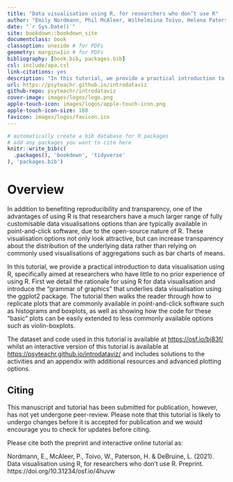 ```yaml
--- 
title: "Data visualisation using R, for researchers who don’t use R"
author: "Emily Nordmann, Phil McAleer, Wilhelmiina Toivo, Helena Paterson, Lisa DeBruine"
date: "`r Sys.Date()`"
site: bookdown::bookdown_site
documentclass: book
classoption: oneside # for PDFs
geometry: margin=1in # for PDFs
bibliography: [book.bib, packages.bib]
csl: include/apa.csl
link-citations: yes
description: "In this tutorial, we provide a practical introduction to data visualisation using R, specifically aimed at researchers who have little to no prior experience of using R."
url: https://psyteachr.github.io/introdataviz
github-repo: psyteachr/introdataviz 
cover-image: images/logos/logo.png
apple-touch-icon: images/logos/apple-touch-icon.png 
apple-touch-icon-size: 180
favicon: images/logos/favicon.ico 
---
```


```r
# automatically create a bib database for R packages
# add any packages you want to cite here
knitr::write_bib(c(
  .packages(), 'bookdown', 'tidyverse'
), 'packages.bib')

```


# Overview {-}

In addition to benefiting reproducibility and transparency, one of the advantages of using R is that researchers have a much larger range of fully customisable data visualisations options than are typically available in point-and-click software, due to the open-source nature of R. These visualisation options not only look attractive, but can increase transparency about the distribution of the underlying data rather than relying on commonly used visualisations of aggregations such as bar charts of means. 

In this tutorial, we provide a practical introduction to data visualisation using R, specifically aimed at researchers who have little to no prior experience of using R. First we detail the rationale for using R for data visualisation and introduce the "grammar of graphics" that underlies data visualisation using the ggplot2 package. The tutorial then walks the reader through how to replicate plots that are commonly available in point-and-click software such as histograms and boxplots, as well as showing how the code for these "basic" plots can be easily extended to less commonly available options such as violin-boxplots. 

The dataset and code used in this tutorial is available at [https://osf.io/bj83f/](https://osf.io/bj83f/) whilst an interactive version of this tutorial is available at [https://psyteachr.github.io/introdataviz/](https://psyteachr.github.io/introdataviz/) and includes solutions to the activities and an appendix with additional resources and advanced plotting options. 

## Citing

This manuscript and tutorial has been submitted for publication, however, has not yet undergone peer-review. Please note that this tutorial is likely to undergo changes before it is accepted for publication and we would encourage you to check for updates before citing. 

Please cite both the preprint and interactive online tutorial as: 

Nordmann, E., McAleer, P., Toivo, W., Paterson, H. & DeBruine, L. (2021). Data visualisation using R, for researchers who don't use R. Preprint. https://doi.org/10.31234/osf.io/4huvw
